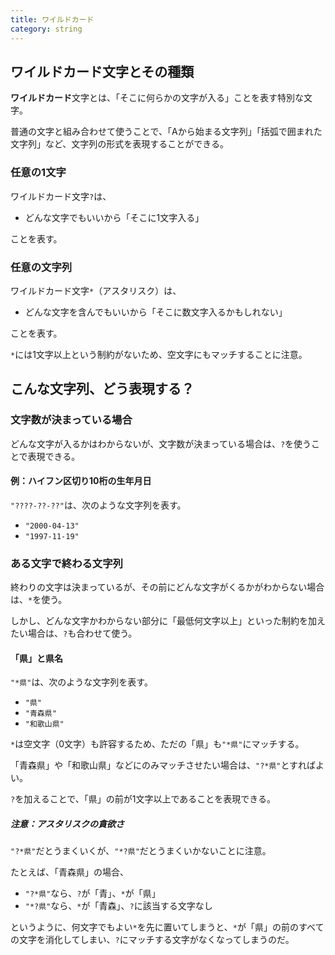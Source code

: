 ```yaml
---
title: ワイルドカード
category: string
---
```


## ワイルドカード文字とその種類

**ワイルドカード**文字とは、「そこに何らかの文字が入る」ことを表す特別な文字。

普通の文字と組み合わせて使うことで、「Aから始まる文字列」「括弧で囲まれた文字列」など、文字列の形式を表現することができる。

### 任意の1文字

ワイルドカード文字`?`は、

- どんな文字でもいいから「そこに1文字入る」

ことを表す。

### 任意の文字列

ワイルドカード文字`*`（アスタリスク）は、

- どんな文字を含んでもいいから「そこに数文字入るかもしれない」

ことを表す。

`*`には1文字以上という制約がないため、空文字にもマッチすることに注意。

## こんな文字列、どう表現する？

### 文字数が決まっている場合

どんな文字が入るかはわからないが、文字数が決まっている場合は、`?`を使うことで表現できる。

#### 例：ハイフン区切り10桁の生年月日

`"????-??-??"`は、次のような文字列を表す。

- `"2000-04-13"`
- `"1997-11-19"`

### ある文字で終わる文字列

終わりの文字は決まっているが、その前にどんな文字がくるかがわからない場合は、`*`を使う。

しかし、どんな文字かわからない部分に「最低何文字以上」といった制約を加えたい場合は、`?`も合わせて使う。

#### 「県」と県名

`"*県"`は、次のような文字列を表す。

- `"県"`
- `"青森県"`
- `"和歌山県"`

`*`は空文字（0文字）も許容するため、ただの「県」も`"*県"`にマッチする。

「青森県」や「和歌山県」などにのみマッチさせたい場合は、`"?*県"`とすればよい。

`?`を加えることで、「県」の前が1文字以上であることを表現できる。

##### 注意：アスタリスクの貪欲さ

`"?*県"`だとうまくいくが、`"*?県"`だとうまくいかないことに注意。

たとえば、「青森県」の場合、

- `"?*県"`なら、`?`が「青」、`*`が「県」
- `"*?県"`なら、`*`が「青森」、`?`に該当する文字なし

というように、何文字でもよい`*`を先に置いてしまうと、`*`が「県」の前のすべての文字を消化してしまい、`?`にマッチする文字がなくなってしまうのだ。
